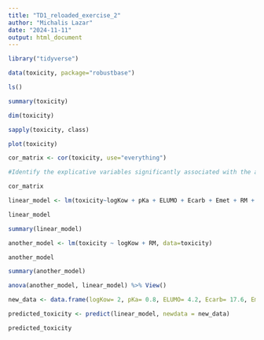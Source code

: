 ---
title: "TD1_reloaded_exercise_2"
author: "Michalis Lazar"
date: "2024-11-11"
output: html_document
---

```{r}
library("tidyverse")

data(toxicity, package="robustbase")

ls()

summary(toxicity)

dim(toxicity)
```

```{r}
sapply(toxicity, class)
```

```{r}
plot(toxicity)
```

```{r}
cor_matrix <- cor(toxicity, use="everything") 

#Identify the explicative variables significantly associated with the aquatic toxicity and propose a statistical model to describe the variability of the aquatic toxicity: logKow, Emet, RM;

cor_matrix
```
```{r}
linear_model <- lm(toxicity~logKow + pKa + ELUMO + Ecarb + Emet + RM + IR + Ts + P, data=toxicity)

linear_model

summary(linear_model)

another_model <- lm(toxicity ~ logKow + RM, data=toxicity)

another_model

summary(another_model)

```

```{r}
anova(another_model, linear_model) %>% View()
```

```{r}

new_data <- data.frame(logKow= 2, pKa= 0.8, ELUMO= 4.2, Ecarb= 17.6, Emet= 5, RM= 35, IR= 4.45, Ts= 38, P=4)

predicted_toxicity <- predict(linear_model, newdata = new_data)

predicted_toxicity

```


